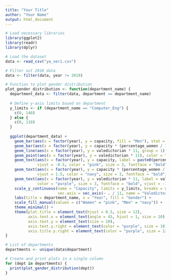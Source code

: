 ```yaml
---
title: "Your Title"
author: "Your Name"
output: html_document
---
```

```r

# Load necessary libraries
library(ggplot2)
library(readr)
library(dplyr)

# Load the dataset
data <- read_csv("ya_veri.csv")

# Filter out 2018 data
data <- filter(data, year != 2018)

# Function to plot gender distribution
plot_gender_distribution <- function(department_name) {
  department_data <- filter(data, department == department_name)
  
  # Define y-axis limits based on department
  y_limits <- if (department_name == "Computer_Eng") {
    c(0, 140)
  } else {
    c(0, 110)
  }
  
  ggplot(department_data) +
    geom_bar(aes(x = factor(year), y = capacity, fill = "Men"), stat = "identity", position = "stack") +
    geom_bar(aes(x = factor(year), y = capacity * (percentage_women / 100), fill = "Women"), stat = "identity", position = "stack") +
    geom_line(aes(x = factor(year), y = valedictorian * 11, group = 1), color = "purple", linewidth = 0.75) +
    geom_point(aes(x = factor(year), y = valedictorian * 11), color = "purple", size = 2) +
    geom_text(aes(x = factor(year), y = capacity, label = paste0(percentage_men, "%")), 
              vjust = -0.5, color = "pink", size = 3, fontface = "bold") +
    geom_text(aes(x = factor(year), y = capacity * (percentage_women / 100), label = paste0(percentage_women, "%")), 
              vjust = 1.5, color = "navy", size = 3, fontface = "bold") +
    geom_text(aes(x = factor(year), y = valedictorian * 11, label = valedictorian), 
              color = "purple", size = 3, fontface = "bold", vjust = -1.5, hjust = 0.5) +
    scale_y_continuous(name = "Capacity", limits = y_limits, breaks = seq(y_limits[1], y_limits[2], by = 10),
                       sec.axis = sec_axis(~ . / 11, name = "Valedictorians", breaks = seq(1, 10, by = 1))) +
    labs(title = department_name, x = "Year", fill = "Gender") +
    scale_fill_manual(values = c("Women" = "pink", "Men" = "navy")) +
    theme_minimal() +
    theme(plot.title = element_text(hjust = 0.5, size = 12),
          axis.text.x = element_text(angle = 45, hjust = 1, size = 10),
          axis.text.y = element_text(size = 10),
          axis.text.y.right = element_text(color = "purple", size = 10),
          axis.title.y.right = element_text(color = "purple", size = 12))
}

# List of departments
departments <- unique(data$department)

# Create and print plots in a single column
for (dept in departments) {
  print(plot_gender_distribution(dept))
}

```

